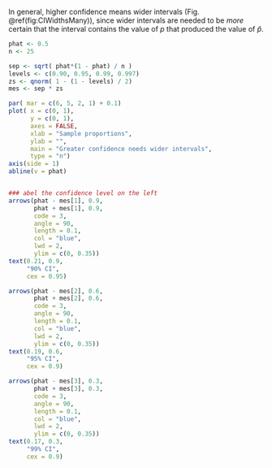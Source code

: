 In general, higher confidence means wider intervals (Fig. \@ref(fig:CIWidthsMany)), since wider intervals are needed to be *more* certain that the interval contains the value of ${p}$ that produced the value of $\hat{p}$.


```r
phat <- 0.5
n <- 25

sep <- sqrt( phat*(1 - phat) / n )
levels <- c(0.90, 0.95, 0.99, 0.997)
zs <- qnorm( 1 - (1 - levels) / 2)
mes <- sep * zs

par( mar = c(6, 5, 2, 1) + 0.1)
plot( x = c(0, 1),
      y = c(0, 1), 
      axes = FALSE, 
      xlab = "Sample proportions",
      ylab = "", 
      main = "Greater confidence needs wider intervals", 
      type = "n")
axis(side = 1)
abline(v = phat)


### abel the confidence level on the left
arrows(phat - mes[1], 0.9,    
       phat + mes[1], 0.9,    
       code = 3, 
       angle = 90, 
       length = 0.1,
       col = "blue", 
       lwd = 2, 
       ylim = c(0, 0.35))
text(0.21, 0.9,
     "90% CI", 
     cex = 0.95)

arrows(phat - mes[2], 0.6, 
       phat + mes[2], 0.6, 
       code = 3,
       angle = 90,		
       length = 0.1,
       col = "blue", 
       lwd = 2,
       ylim = c(0, 0.35))
text(0.19, 0.6, 
     "95% CI", 
     cex = 0.9)

arrows(phat - mes[3], 0.3, 
       phat + mes[3], 0.3, 
       code = 3, 
       angle = 90, 
       length = 0.1,
       col = "blue", 
       lwd = 2, 
       ylim = c(0, 0.35))
text(0.17, 0.3,
     "99% CI", 
     cex = 0.9)
```